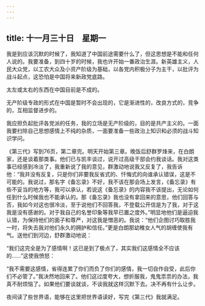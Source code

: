 ```yaml
---
---
---
```

title: 十一月三十日　星期一
---




我是到应该沉默的时候了，我知道了中国前途需要什么了，但这思想是不能和任何人说的。我要准备，到四十岁的时候，我也许开始一番政治生涯。新英雄主义，人民大众党，以工农大众及小资产阶级为基础，以各党内积极分子为主干，以批评为战斗起点，这恐怕是中国将来新政党底路。

太左或太右的东西在中国目前是不成的。

无产阶级专政的形式在中国是暂时不会出现的，它是渐进性的，改良方式的，竞争的，互相监督进步的。

我应担负起批评各党派的任务，我的立场是无产阶级的，目的是共产主义的。一面我要扫除自己思想感情上不纯的杂质，一面要准备一些政治上知识和必须的战斗知识学问。

《第三代》写到76页，第二章完。明天开始第三章。晚饭后舒群罗烽来，在白朗家，还是谈着那类事。他们已与凯丰谈过，说开过高级干部会约我谈话。我对这类事已经感到冷淡了，我重新说了我的意见，群激动地说我又反复了，我告诉他：“我并没有反复，只是你们非要我反省式的、忏悔式的向谁承认错误，这是不可能的。我说过，那名字《备忘录》不好，我不该在那会场上发言，《备忘录》有些不妥当的地方等，我可以承认，若说这《备忘录》的内容我不该提出，无论如何任到什么时候我也不能承认的。那《备忘录》我也没有拿回来的意思，他们回答与否，我如今对这也很冷淡，至于说他们不回答我，不登载公开信是为了我，对于这我是没有感谢的。对于我自己的名誉印象等我早已置之度外。”明显地他们是逼迫我认错，为保持他们的面子和尊严，对这我是憎恶的。我说：“他们企图讨巧取胜我一时，将失去我对他们永久的拥护和信任。”更是白朗那幼稚女人气的胡缠使我有气。送他们到河边，舒群激动地说：

“我们这完全是为了感情啊！这已是到了极点了，其实我们这感情全不应该的……”这使我愤怒：

“我不需要这感情，省得连累了你们而负了你们的感情，我一切自作自受，此后你们不必管了。”我决然地回来了。他们这过度夸大，想折服我，鬼鬼祟祟的办法，我真不耐烦恼了。如果他们要谈就谈，不谈我就这样沉默下去。决不再有什么让步。

夜间读了些世界语，能够在这里把世界语读好，写完《第三代》我就满足。